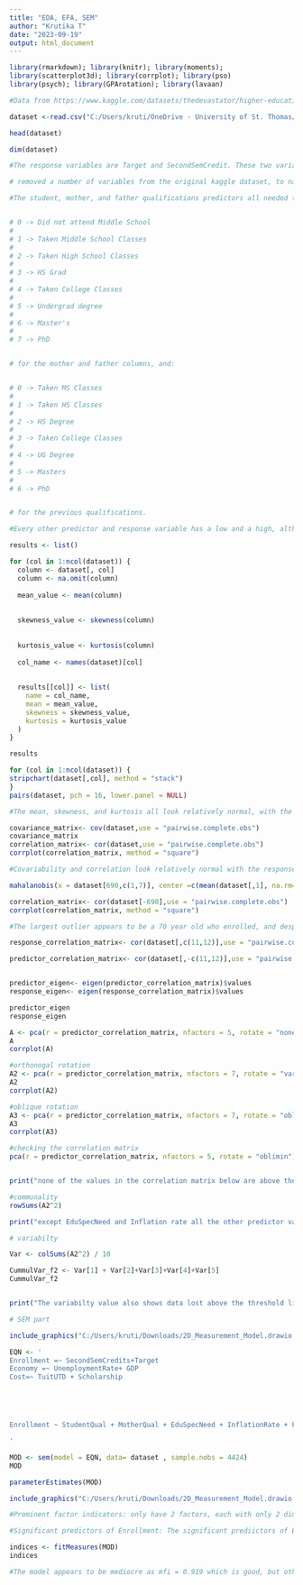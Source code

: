 ---
title: "EDA, EFA, SEM"
author: "Krutika T"
date: "2023-09-19"
output: html_document
---
```{r warning=FALSE, message=FALSE}

library(rmarkdown); library(knitr); library(moments); 
library(scatterplot3d); library(corrplot); library(pso)
library(psych); library(GPArotation); library(lavaan)
```

```{r}
#Data from https://www.kaggle.com/datasets/thedevastator/higher-education-predictors-of-student-retention/data
```


```{r}
dataset <-read.csv("C:/Users/kruti/OneDrive - University of St. Thomas/stat 360/dataset.csv")

head(dataset)

dim(dataset)

#The response variables are Target and SecondSemCredit. These two variables represent whether a student is a graduate, currently enrolled, or a dropout, and then what their grades were at the end of the second semester. These two seem relatively correlated as students with higher grades probably graduate, and visa versa with drop outs.

# removed a number of variables from the original kaggle dataset, to narrow down to 10 predictor variables, but no variables were removed for missing or invalid data. We the adjusted the qualification variables.

#The student, mother, and father qualifications predictors all needed to be reformatted as there were dozens of categories, so they were normalized to:


# 0 -> Did not attend Middle School
# 
# 1 -> Taken Middle School Classes
# 
# 2 -> Taken High School Classes
# 
# 3 -> HS Grad
# 
# 4 -> Taken College Classes
# 
# 5 -> Undergrad degree
# 
# 6 -> Master's
# 
# 7 -> PhD


# for the mother and father columns, and:


# 0 -> Taken MS Classes
# 
# 1 -> Taken HS Classes
# 
# 2 -> HS Degree
# 
# 3 -> Taken College Classes
# 
# 4 -> UG Degree
# 
# 5 -> Masters
# 
# 6 -> PhD


# for the previous qualifications. 

#Every other predictor and response variable has a low and a high, although the scale is unknown for some, and Target was changed so Dropout is -1, Enrolled is 0, and Graduate is 1.
```

```{r}
results <- list()

for (col in 1:ncol(dataset)) {
  column <- dataset[, col]
  column <- na.omit(column)
  
  mean_value <- mean(column)
  
  
  skewness_value <- skewness(column)
  
  
  kurtosis_value <- kurtosis(column)
  
  col_name <- names(dataset)[col]
  
  
  results[[col]] <- list(
    name = col_name,
    mean = mean_value,
    skewness = skewness_value,
    kurtosis = kurtosis_value
  )
}

results
```

```{r}
for (col in 1:ncol(dataset)) {
stripchart(dataset[,col], method = "stack")
}
pairs(dataset, pch = 16, lower.panel = NULL)
```

```{r}
#The mean, skewness, and kurtosis all look relatively normal, with the exception of SecondSemCredits which has a large chuck of students taking between 1-3 credits, but this is expected as student would most likely take a normal load of credits, or just one class, such as a night class while working.
```

```{r}
covariance_matrix<- cov(dataset,use = "pairwise.complete.obs")
covariance_matrix
correlation_matrix<- cor(dataset,use = "pairwise.complete.obs")
corrplot(correlation_matrix, method = "square")
```
```{r}
#Covariability and correlation look relatively normal with the response variables being the most correlated with TuitUTD (Tuition up to date)
```

```{r}
mahalanobis(x = dataset[690,c(1,7)], center =c(mean(dataset[,1], na.rm=T), mean(dataset[,7], na.rm=T)), cov = cov(dataset[,c(1,7)], use = "pairwise.complete.obs"))

correlation_matrix<- cor(dataset[-690],use = "pairwise.complete.obs")
corrplot(correlation_matrix, method = "square")
```

```{r}
#The largest outlier appears to be a 70 year old who enrolled, and despite a massive mahalanobis distance, the correlation matrix does not change by removing him, therefore there are no significant outliers.

```

```{r}
response_correlation_matrix<- cor(dataset[,c(11,12)],use = "pairwise.complete.obs")

predictor_correlation_matrix<- cor(dataset[,-c(11,12)],use = "pairwise.complete.obs")


predictor_eigen<- eigen(predictor_correlation_matrix)$values
response_eigen<- eigen(response_correlation_matrix)$values

predictor_eigen
response_eigen

```
```{r}
A <- pca(r = predictor_correlation_matrix, nfactors = 5, rotate = "none")$loadings[]
A
corrplot(A)

```
```{r}
#orthonogal rotation
A2 <- pca(r = predictor_correlation_matrix, nfactors = 7, rotate = "varimax")$loadings[]
A2
corrplot(A2)

```
```{r}
#oblique rotation
A3 <- pca(r = predictor_correlation_matrix, nfactors = 7, rotate = "oblimin")$loadings[]
A3 
corrplot(A3)
```

```{r}
#checking the correlation matrix
pca(r = predictor_correlation_matrix, nfactors = 5, rotate = "oblimin")


print("none of the values in the correlation matrix below are above the threshold limit of 0.30, hence we can conclude that oblique rotation was not neccessary.")
```
```{r}
#communality
rowSums(A2^2)

print("except EduSpecNeed and Inflation rate all the other predictor variables have more than 30% of data lost. This are really bad results for the analysis.")
```
```{r}
# variabilty

Var <- colSums(A2^2) / 10

CummulVar_f2 <- Var[1] + Var[2]+Var[3]+Var[4]+Var[5]
CummulVar_f2


print("The variabilty value also shows data lost above the threshold limit of 30%")
```
```{r}
# SEM part
```


```{r}
include_graphics("C:/Users/kruti/Downloads/2D_Measurement_Model.drawio (1).png")
```
```{r}
EQN <- '
Enrollment =~ SecondSemCredits+Target
Economy =~ UnemploymentRate+ GDP
Cost=~ TuitUTD + Scholarship





Enrollment ~ StudentQual + MotherQual + EduSpecNeed + InflationRate + FatherQual + EnrollAge + Cost + Economy

'

MOD <- sem(model = EQN, data= dataset , sample.nobs = 4424)
MOD
```
```{r}
parameterEstimates(MOD)
```
```{r}
include_graphics("C:/Users/kruti/Downloads/2D_Measurement_Model.drawio (1) (1).png")

#Prominent factor indicators: only have 2 factors, each with only 2 dimensions loading onto them. However, the two non-scaled dimensions both have p values less than 0.05 meaning they are statistically significant. GDP has an estimated impact of -0.62 on Economy with a p value of 0.023, and Scholarship has an impact of 1.073 on Cost with a p value of 0. This means that for every unit increase in GDP, Economy will decrease by 0.62 and if a student has a scholarship, Cost has a 1.073 unit increase.

#Significant predictors of Enrollment: The significant prediictors of Enrollment, the response variables, are Enrollment Age, Cost, and Economy. Enrollment age has an impact of -0.017 with a p value of 0, Cost has an impact of 10.531 and a p value of 0, and Economy has an impact of -0.09 and a p value of 0.047. All of the predictors have an impact on the response variables in this sample, however these three predictors are the only ones we can abstract their impact to a larger population. This makes sense as students come from such a diverse background, however predictors that have to do with money, such as cost and economy, have a significant impact as college is a very expensive thing. The interesting predictor was enrollment age as I hadn't thought about it, but if someone enrolls later on in life, maybe they have a higher chance of dropping out.
```

```{r}
indices <- fitMeasures(MOD)
indices 
```

```{r}
#The model appears to be mediocre as mfi = 0.919 which is good, but other indicators like cfi = 0.739, ifi = 0.741, and rmsea = 0.069 are all outside of their desired ranges. This indicates that while the model might be a decent fit, there is potentially a better model to fit the data where more indicies indicate a good fit.
```


